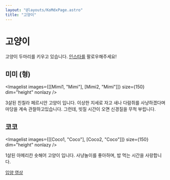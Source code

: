 ```yaml
---
layout: "@layouts/KoMdxPage.astro"
title: "고양이"
---
```




# 고양이

고양이 두마리를 키우고 있습니다.
[인스타를](https://instagram.com/mimiwithcoco) 팔로우해주세요!

## 미미 (형)

<Imagelist images={[[Mimi1, "Mimi"], [Mimi2, "Mimi"]]} size={150} dim="height" nonlazy />

3살된 친칠라 페르시안 고양이 입니다. 이상한 지세로 자고 새나 다람쥐를
사냥하겠다며 마당을 계속 관찰하고있습니다. 그런데, 빗질 시간이 오면 신경질을
무척 부립니다.

## 코코

<Imagelist images={[[Coco1, "Coco"], [Coco2, "Coco"]]} size={150} dim="height" nonlazy />

1살된 아메리칸 숏해어 고양이 입니다. 사냥놀이를 좋아하며, 밥 먹는 시간을
사랑합니다.

[입양 영상](https://www.youtube.com/watch?v=CT01DP6iq_E)
